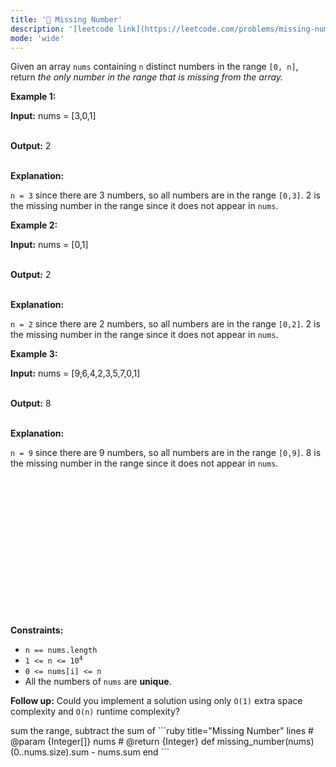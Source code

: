 ```yaml
---
title: '🧩 Missing Number'
description: '[leetcode link](https://leetcode.com/problems/missing-number/description/)'
mode: 'wide'
---
```

<Tabs>
  <Tab title="Question" icon="circle-question" iconType="regular">
    <Card>
      <p>Given an array <code>nums</code> containing <code>n</code> distinct numbers in the range <code>[0, n]</code>, return <em>the only number in the range that is missing from the array.</em></p>   <p><strong class="example">Example 1:</strong></p>  <div class="example-block"> <p><strong>Input:</strong> <span class="example-io">nums = [3,0,1]</span></p>  <p><br/> <strong>Output:</strong> <span class="example-io">2</span></p>  <p><br/> <strong>Explanation:</strong></p>  <p><code>n = 3</code> since there are 3 numbers, so all numbers are in the range <code>[0,3]</code>. 2 is the missing number in the range since it does not appear in <code>nums</code>.</p> </div>  <p><strong class="example">Example 2:</strong></p>  <div class="example-block"> <p><strong>Input:</strong> <span class="example-io">nums = [0,1]</span></p>  <p><br/> <strong>Output:</strong> <span class="example-io">2</span></p>  <p><br/> <strong>Explanation:</strong></p>  <p><code>n = 2</code> since there are 2 numbers, so all numbers are in the range <code>[0,2]</code>. 2 is the missing number in the range since it does not appear in <code>nums</code>.</p> </div>  <p><strong class="example">Example 3:</strong></p>  <div class="example-block"> <p><strong>Input:</strong> <span class="example-io">nums = [9,6,4,2,3,5,7,0,1]</span></p>  <p><br/> <strong>Output:</strong> <span class="example-io">8</span></p>  <p><br/> <strong>Explanation:</strong></p>  <p><code>n = 9</code> since there are 9 numbers, so all numbers are in the range <code>[0,9]</code>. 8 is the missing number in the range since it does not appear in <code>nums</code>.</p> </div>  <div class="simple-translate-system-theme" id="simple-translate"> <div> <div class="simple-translate-button isShow" style="background-image: url(&quot;moz-extension://8a9ffb6b-7e69-4e93-aae1-436a1448eff6/icons/512.png&quot;); height: 22px; width: 22px; top: 318px; left: 36px;">&nbsp;</div>  <div class="simple-translate-panel " style="width: 300px; height: 200px; top: 0px; left: 0px; font-size: 13px;"> <div class="simple-translate-result-wrapper" style="overflow: hidden;"> <div class="simple-translate-move" draggable="true">&nbsp;</div>  <div class="simple-translate-result-contents"> <p class="simple-translate-result" dir="auto">&nbsp;</p>  <p class="simple-translate-candidate" dir="auto">&nbsp;</p> </div> </div> </div> </div> </div>   <p><strong>Constraints:</strong></p>  <ul>  <li><code>n == nums.length</code></li>  <li><code>1 &lt;= n &lt;= 10<sup>4</sup></code></li>  <li><code>0 &lt;= nums[i] &lt;= n</code></li>  <li>All the numbers of <code>nums</code> are <strong>unique</strong>.</li> </ul>   <p><strong>Follow up:</strong> Could you implement a solution using only <code>O(1)</code> extra space complexity and <code>O(n)</code> runtime complexity?</p> 
    </Card>
  </Tab>
  <Tab title="Solution" icon="lightbulb" iconType="regular" >
    <Card>
      sum the range, subtract the sum of 
    </Card>
  <Expandable title="code">
    <CodeGroup dropdown>
```ruby title="Missing Number" lines
# @param {Integer[]} nums
# @return {Integer}
def missing_number(nums)
  (0..nums.size).sum - nums.sum
end
```
    </CodeGroup>
  </Expandable>
  </Tab>
</Tabs>